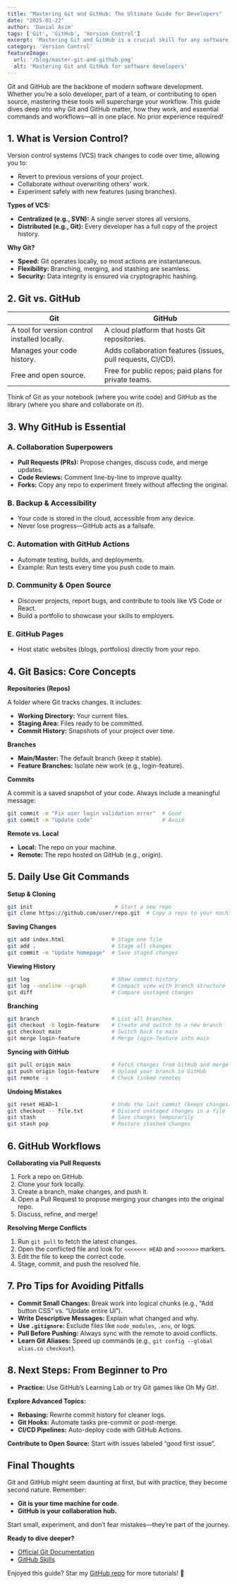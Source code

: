 ```yaml
---
title: "Mastering Git and GitHub: The Ultimate Guide for Developers"
date: "2025-01-22"
author: 'Danial Asim'
tags: ['Git', 'GitHub', 'Version Control']
excerpt: 'Mastering Git and GitHub is a crucial skill for any software developer. This guide covers what you need to know to get started.'
category: 'Version Control'
featureImage:
  url: '/blog/master-git-and-github.png'
  alt: 'Mastering Git and GitHub for software developers'
---
```


Git and GitHub are the backbone of modern software development. Whether you’re a solo developer, part of a team, or contributing to open source, mastering these tools will supercharge your workflow. This guide dives deep into why Git and GitHub matter, how they work, and essential commands and workflows—all in one place. No prior experience required!

## 1. What is Version Control?

Version control systems (VCS) track changes to code over time, allowing you to:

- Revert to previous versions of your project.
- Collaborate without overwriting others’ work.
- Experiment safely with new features (using branches).

**Types of VCS:**

- **Centralized (e.g., SVN):** A single server stores all versions.
- **Distributed (e.g., Git):** Every developer has a full copy of the project history.

**Why Git?**

- **Speed:** Git operates locally, so most actions are instantaneous.
- **Flexibility:** Branching, merging, and stashing are seamless.
- **Security:** Data integrity is ensured via cryptographic hashing.

## 2. Git vs. GitHub

<table>
  <thead>
    <tr>
      <th>Git</th>
      <th>GitHub</th>
    </tr>
  </thead>
  <tbody>
    <tr>
      <td>A tool for version control installed locally.</td>
      <td>A cloud platform that hosts Git repositories.</td>
    </tr>
    <tr>
      <td>Manages your code history.</td>
      <td>Adds collaboration features (issues, pull requests, CI/CD).</td>
    </tr>
    <tr>
      <td>Free and open source.</td>
      <td>Free for public repos; paid plans for private teams.</td>
    </tr>
  </tbody>
</table>

Think of Git as your notebook (where you write code) and GitHub as the library (where you share and collaborate on it).

## 3. Why GitHub is Essential

### A. Collaboration Superpowers

- **Pull Requests (PRs):** Propose changes, discuss code, and merge updates.
- **Code Reviews:** Comment line-by-line to improve quality.
- **Forks:** Copy any repo to experiment freely without affecting the original.

### B. Backup & Accessibility

- Your code is stored in the cloud, accessible from any device.
- Never lose progress—GitHub acts as a failsafe.

### C. Automation with GitHub Actions

- Automate testing, builds, and deployments.
- Example: Run tests every time you push code to main.

### D. Community & Open Source

- Discover projects, report bugs, and contribute to tools like VS Code or React.
- Build a portfolio to showcase your skills to employers.

### E. GitHub Pages

- Host static websites (blogs, portfolios) directly from your repo.

## 4. Git Basics: Core Concepts

**Repositories (Repos)**

A folder where Git tracks changes. It includes:

- **Working Directory:** Your current files.
- **Staging Area:** Files ready to be committed.
- **Commit History:** Snapshots of your project over time.

**Branches**

- **Main/Master:** The default branch (keep it stable).
- **Feature Branches:** Isolate new work (e.g., login-feature).

**Commits**

A commit is a saved snapshot of your code. Always include a meaningful message:

```bash
git commit -m "Fix user login validation error"  # Good  
git commit -m "Update code"                      # Avoid  
```

**Remote vs. Local**

- **Local:** The repo on your machine.
- **Remote:** The repo hosted on GitHub (e.g., origin).

## 5. Daily Use Git Commands

**Setup & Cloning**

```bash
git init                          # Start a new repo  
git clone https://github.com/user/repo.git  # Copy a repo to your machine  
```

**Saving Changes**

```bash
git add index.html               # Stage one file  
git add .                        # Stage all changes  
git commit -m "Update homepage"  # Save staged changes  
```

**Viewing History**

```bash
git log                          # Show commit history  
git log --oneline --graph        # Compact view with branch structure  
git diff                         # Compare unstaged changes  
```

**Branching**

```bash
git branch                       # List all branches  
git checkout -b login-feature    # Create and switch to a new branch  
git checkout main                # Switch back to main  
git merge login-feature          # Merge login-feature into main  
```

**Syncing with GitHub**

```bash
git pull origin main             # Fetch changes from GitHub and merge  
git push origin login-feature    # Upload your branch to GitHub  
git remote -v                    # Check linked remotes  
```

**Undoing Mistakes**

```bash
git reset HEAD~1                 # Undo the last commit (keeps changes)  
git checkout -- file.txt         # Discard unstaged changes in a file  
git stash                        # Save changes temporarily  
git stash pop                    # Restore stashed changes  
```

## 6. GitHub Workflows

**Collaborating via Pull Requests**

1. Fork a repo on GitHub.
2. Clone your fork locally.
3. Create a branch, make changes, and push it.
4. Open a Pull Request to propose merging your changes into the original repo.
5. Discuss, refine, and merge!

**Resolving Merge Conflicts**

1. Run `git pull` to fetch the latest changes.
2. Open the conflicted file and look for `<<<<<<< HEAD` and `>>>>>>>` markers.
3. Edit the file to keep the correct code.
4. Stage, commit, and push the resolved file.

## 7. Pro Tips for Avoiding Pitfalls

- **Commit Small Changes:** Break work into logical chunks (e.g., “Add button CSS” vs. “Update entire UI”).
- **Write Descriptive Messages:** Explain what changed and why.
- **Use `.gitignore`:** Exclude files like `node_modules`, `.env`, or logs.
- **Pull Before Pushing:** Always sync with the remote to avoid conflicts.
- **Learn Git Aliases:** Speed up commands (e.g., `git config --global alias.co checkout`).

## 8. Next Steps: From Beginner to Pro

- **Practice:** Use GitHub’s Learning Lab or try Git games like Oh My Git!.

**Explore Advanced Topics:**

- **Rebasing:** Rewrite commit history for cleaner logs.
- **Git Hooks:** Automate tasks pre-commit or post-merge.
- **CI/CD Pipelines:** Auto-deploy code with GitHub Actions.

**Contribute to Open Source:** Start with issues labeled “good first issue”.

## Final Thoughts

Git and GitHub might seem daunting at first, but with practice, they become second nature. Remember:

- **Git is your time machine for code.**
- **GitHub is your collaboration hub.**

Start small, experiment, and don’t fear mistakes—they’re part of the journey.

**Ready to dive deeper?**

- [Official Git Documentation](https://git-scm.com/doc)
- [GitHub Skills](https://skills.github.com/)

Enjoyed this guide? Star my [GitHub repo](https://github.com/danialasim/) for more tutorials! 🚀
